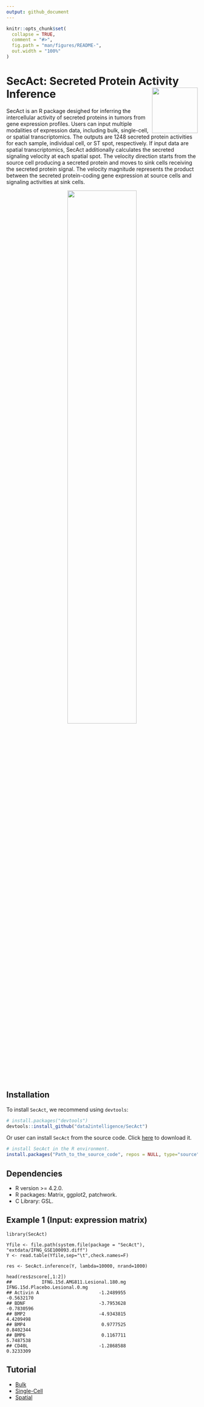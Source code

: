 ```yaml
---
output: github_document
---
```


<!-- README.md is generated from README.Rmd. Please edit that file -->

```r
knitr::opts_chunk$set(
  collapse = TRUE,
  comment = "#>",
  fig.path = "man/figures/README-",
  out.width = "100%"
)
```

# SecAct: Secreted Protein Activity Inference <img src="man/figures/sticker.png" align="right" alt="" width="120" />

<!-- badges: start -->
<!-- badges: end -->

SecAct is an R package desighed for inferring the intercellular activity of secreted proteins in tumors from gene expression profiles. Users can input multiple modalities of expression data, including bulk, single-cell, or spatial transcriptomics. The outputs are 1248 secreted protein activities for each sample, individual cell, or ST spot, respectively. If input data are spatial transcriptomics, SecAct additionally calculates the secreted signaling velocity at each spatial spot. The velocity direction starts from the source cell producing a secreted protein and moves to sink cells receiving the secreted protein signal. The velocity magnitude represents the product between the secreted protein-coding gene expression at source cells and signaling activities at sink cells. 


<p align="center"><img src="man/figures/workflow.png" width="60%"/></p>


## Installation

To install `SecAct`, we recommend using `devtools`:

``` r
# install.packages("devtools")
devtools::install_github("data2intelligence/SecAct")
```

Or user can install `SecAct` from the source code. Click <a href="https://api.github.com/repos/data2intelligence/SecAct/tarball/HEAD" target="_blank">here</a> to download it.

``` r
# install SecAct in the R environment.
install.packages("Path_to_the_source_code", repos = NULL, type="source")
``` 

## Dependencies

* R version >= 4.2.0. 
* R packages: Matrix, ggplot2, patchwork.
* C Library: GSL.

## Example 1 (Input: expression matrix)

```
library(SecAct)

Yfile <- file.path(system.file(package = "SecAct"), "extdata/IFNG_GSE100093.diff")
Y <- read.table(Yfile,sep="\t",check.names=F)

res <- SecAct.inference(Y, lambda=10000, nrand=1000)

head(res$zscore[,1:2])
##           IFNG.15d.AMG811.Lesional.180.mg IFNG.15d.Placebo.Lesional.0.mg
## Activin A                      -1.2489955                     -0.5632170
## BDNF                           -3.7953628                     -0.7830596
## BMP2                           -4.9343815                      4.4209498
## BMP4                            0.9777525                      0.8402344
## BMP6                            0.1167711                      5.7487538
## CD40L                          -1.2868588                      0.3233309

```

## Tutorial
* [Bulk](https://data2intelligence.github.io/SecAct/articles/Bulk.html)  
* [Single-Cell](https://data2intelligence.github.io/SecAct/articles/SingleCell.html)
* [Spatial](https://data2intelligence.github.io/SecAct/articles/Spatial.html)


